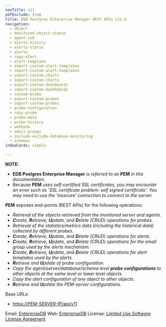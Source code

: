 ```yaml
---
navTitle: v11
pdfExclude: true
title: EDB Postgres Enterprise Manager REST APIs v11.0
navigation:
  - object
  - monitored-object-status
  - agent-job
  - alerts-history
  - alerts-status
  - alerts
  - copy-alert
  - alert-template
  - export-custom-alert-templates
  - import-custom-alert-templates
  - export-custom-charts
  - import-custom-charts
  - export-custom-dashboards
  - import-custom-dashboards
  - custom-probe
  - export-custom-probes
  - import-custom-probes
  - probe-configuration
  - copy-probe
  - probe-data
  - probe-history
  - webhook
  - email-groups
  - include-exclude-database-monitoring
  - schemas
indexCards: simple

---
```


<span id="edb-postgres-enterprise-manager-rest-apis"></span>



**NOTE:**

-   **EDB Postgres Enterprise Manager** *is referred to as* **PEM** *in this documentation.*
-   Because **PEM** *uses self-certified SSL certificates, you may encounter an error such as 'SSL certificate problem: self signed certificate'. You may need to use the 'insecure' connection to connect to the server.*

**PEM** exposes end-points (REST APIs) for the following operations:

-   *Retrieval of the objects retrieved from the monitored server and agents.*
-   ***C**reate, **R**etrieve, **U**pdate, and **D**elete (CRUD) operations for probes.*
-   *Retrieval of the statistics/metrics data (including the historical data) collected by different probes.*
-   ***C**reate, **R**etrieve, **U**pdate, and **D**elete (CRUD) operations for alerts.*
-   ***C**reate, **R**etrieve, **U**pdate, and **D**elete (CRUD) operations for the email group used by the alerts mechanism.*
-   ***C**reate, **R**etrieve, **U**pdate, and **D**elete (CRUD) operations for alert templates used by the alerts.*
-   ***R**etrieve and **U**pdate of  probe configuration.*
-   *Copy the agent/server/database/schema level **probe configurations** to other objects at the same level or lower level objects.*
-   *Copy the alert configuration of one object to other objects.*
-   ***R**etrieve and **U**pdate the PEM-server configurations.*

Base URLs:

-   <a href="https://PEM-SERVER-IP/api/v11">https://PEM-SERVER-IP/api/v11</a>

Email: <a href="mailto:support@enterprisedb.com">EnterpriseDB</a> Web: <a href="https://www.enterprisedb.com">EnterpriseDB</a> 
License: <a href="https://www.enterprisedb.com/ba/limited-license-v2-9">Limited Use Software License Agreement</a>

<span id="edb-postgres-enterprise-manager-rest-apis-object"></span>
